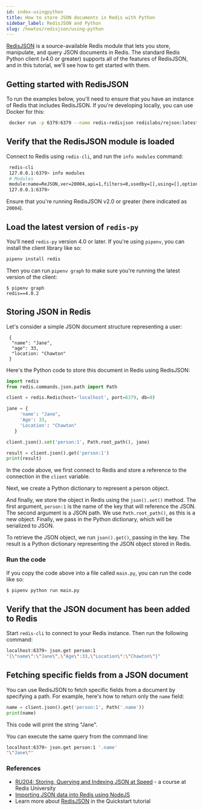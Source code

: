 ```yaml
---
id: index-usingpython
title: How to store JSON documents in Redis with Python 
sidebar_label: RedisJSON and Python
slug: /howtos/redisjson/using-python
---
```


[RedisJSON](https://oss.redis.com/redisjson/) is a source-available Redis module that lets you store, manipulate, and query JSON documents in Redis. The standard Redis Python client (v4.0 or greater) supports all of the features of RedisJSON, and in this tutorial, we'll see how to get started with them.

## Getting started with RedisJSON

To run the examples below, you'll need to ensure that you have an instance of Redis that includes RedisJSON. If you're developing locally, you can use Docker for this:

```bash
 docker run -p 6379:6379 --name redis-redisjson redislabs/rejson:latest
```

## Verify that the RedisJSON module is loaded

Connect to Redis using `redis-cli`, and run the `info modules` command:

```bash
 redis-cli
 127.0.0.1:6379> info modules
 # Modules
 module:name=ReJSON,ver=20004,api=1,filters=0,usedby=[],using=[],options=[]
 127.0.0.1:6379> 
```

Ensure that you're running RedisJSON v2.0 or greater (here indicated as `20004`).

## Load the latest version of `redis-py`

You'll need `redis-py` version 4.0 or later. If you're using `pipenv`, you can install the client library like so:

```bash
pipenv install redis
```

Then you can run `pipenv graph` to make sure you're running the latest version of the client:

```
$ pipenv graph
redis==4.0.2
```

## Storing JSON in Redis

Let's consider a simple JSON document structure representing a user:

```
 {
  "name": "Jane",
  "age": 33,
  "location: "Chawton"
 }
```

Here's the Python code to store this document in Redis using RedisJSON:

```python
import redis
from redis.commands.json.path import Path

client = redis.Redis(host='localhost', port=6379, db=0)

jane = {
     'name': "Jane", 
     'Age': 33, 
     'Location': "Chawton"
   }

client.json().set('person:1', Path.root_path(), jane)

result = client.json().get('person:1')
print(result)
```

In the code above, we first connect to Redis and store a reference to the connection in the `client` variable.

Next, we create a Python dictionary to represent a person object.

And finally, we store the object in Redis using the `json().set()` method. The first argument, `person:1` is the name of the key that will reference the JSON. The second argument is a JSON path. We use `Path.root_path()`, as this is a new object. Finally, we pass in the Python dictionary, which will be serialized to JSON.

To retrieve the JSON object, we run `json().get()`, passing in the key. The result is a Python dictionary representing the JSON object stored in Redis.

### Run the code

If you copy the code above into a file called `main.py`, you can run the code like so:

```bash
$ pipenv python run main.py
```

## Verify that the JSON document has been added to Redis

Start `redis-cli` to connect to your Redis instance. Then run the following command:

```bash
localhost:6379> json.get person:1
"{\"name\":\"Jane\",\"Age\":33,\"Location\":\"Chawton\"}"
```

## Fetching specific fields from a JSON document

You can use RedisJSON to fetch specific fields from a document by specifying a path. For example, here's how to return only the `name` field:

```python
name = client.json().get('person:1', Path('.name'))
print(name)
```
This code will print the string "Jane".

You can execute the same query from the command line:

```bash
localhost:6379> json.get person:1 '.name'
"\"Jane\""
```

### References

- [RU204: Storing, Querying and Indexing JSON at Speed](https://university.redis.com/courses/ru204/) - a course at Redis University
- [Importing JSON data into Redis using NodeJS](/howtos/redisjson/using-nodejs)
- Learn more about [RedisJSON](https://redisjson.io) in the Quickstart tutorial


